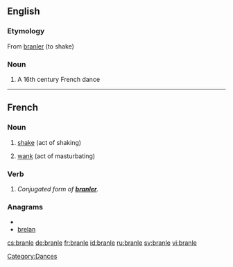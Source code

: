 ==English==
{{wikipedia}}

===Etymology===
From {{etyl|fr}} [[branler]] (to shake)

===Noun===
{{en-noun}}

# A 16th century French dance

[[Category:Dances]]

----

==French==

===Noun===
{{fr-noun|m}}

# [[shake]] (act of shaking)
# {{slang|lang=fr}} [[wank]] (act of masturbating)

===Verb===
{{infl|fr|verb form}}

# ''Conjugated form of '''[[branler]]'''.''

===Anagrams===
* {{alphagram|abelnr}}
* [[brelan#French|brelan]]


[[cs:branle]]
[[de:branle]]
[[fr:branle]]
[[id:branle]]
[[ru:branle]]
[[sv:branle]]
[[vi:branle]]